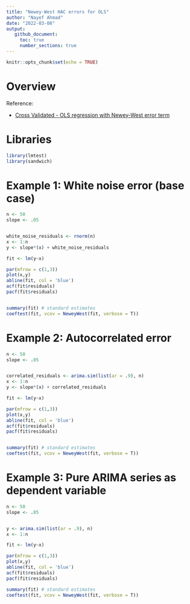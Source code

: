 ```yaml
---
title: "Newey-West HAC errors for OLS"
author: "Nayef Ahmad"
date: "2022-03-08" 
output: 
   github_document: 
     toc: true
     number_sections: true
---
```


```r
knitr::opts_chunk$set(echo = TRUE)
```

# Overview 

Reference: 

- [Cross Validated - OLS regression with Newey-West error term](https://stats.stackexchange.com/a/254596/56828)


# Libraries 

```r
library(lmtest)
library(sandwich)

```


# Example 1: White noise error (base case)

```r
n <- 50
slope <- .05


white_noise_residuals <- rnorm(n)
x <- 1:n
y <- slope*(x) + white_noise_residuals

fit <- lm(y~x)

par(mfrow = c(1,3))
plot(x,y)
abline(fit, col = 'blue')
acf(fit$residuals)
pacf(fit$residuals)


summary(fit) # standard estimates
coeftest(fit, vcov = NeweyWest(fit, verbose = T))
```


# Example 2: Autocorrelated error 

```r
n <- 50
slope <- .05


correlated_residuals <- arima.sim(list(ar = .9), n)
x <- 1:n
y <- slope*(x) + correlated_residuals

fit <- lm(y~x)

par(mfrow = c(1,3))
plot(x,y)
abline(fit, col = 'blue')
acf(fit$residuals)
pacf(fit$residuals)


summary(fit) # standard estimates
coeftest(fit, vcov = NeweyWest(fit, verbose = T))
```

# Example 3: Pure ARIMA series as dependent variable 

```r
n <- 50
slope <- .05


y <- arima.sim(list(ar = .9), n)
x <- 1:n

fit <- lm(y~x)

par(mfrow = c(1,3))
plot(x,y)
abline(fit, col = 'blue')
acf(fit$residuals)
pacf(fit$residuals)

summary(fit) # standard estimates
coeftest(fit, vcov = NeweyWest(fit, verbose = T))
```

